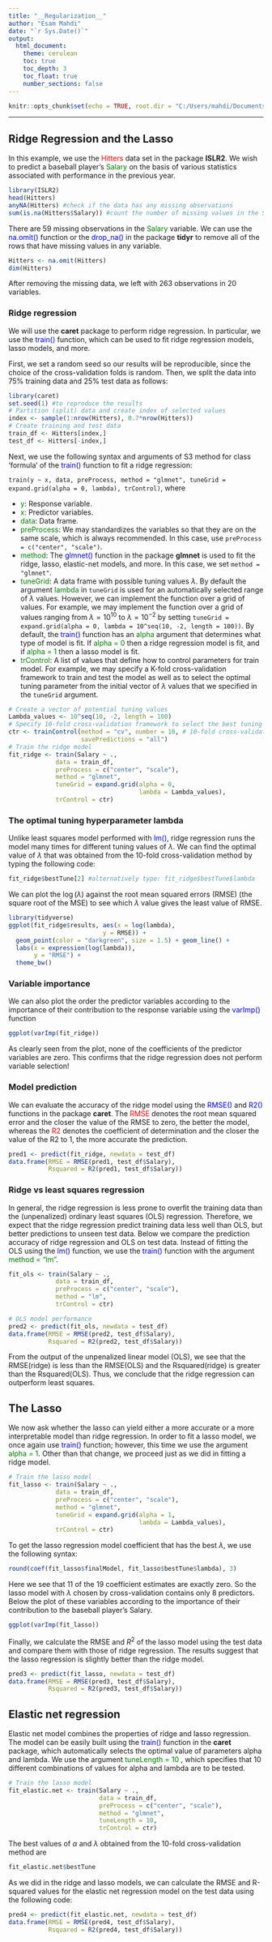 ```yaml
---
title: "__Regularization__" 
author: "Esam Mahdi"
date: "`r Sys.Date()`"
output:
  html_document:
    theme: cerulean
    toc: true
    toc_depth: 3
    toc_float: true
    number_sections: false
---
```


```r
knitr::opts_chunk$set(echo = TRUE, root.dir = "C:/Users/mahdi/Documents/GitHub/Topic5", warning=FALSE, message=FALSE)
```

------------------------------------------------------------------------

## Ridge Regression and the Lasso

In this example, we use the <span  style="color:red">Hitters</span> data set in the package __ISLR2__.
We wish to predict a baseball player's <span style="color:green">Salary</span> on the basis of various statistics associated with performance in the previous year. 

```r
library(ISLR2)
head(Hitters)
anyNA(Hitters) #check if the data has any missing observations 
sum(is.na(Hitters$Salary)) #count the number of missing values in the Salary variable
```

There are 59 missing observations in the <span style="color:green">Salary</span> variable.
We can use the <span style="color:blue">na.omit()</span> function or the <span style="color:blue">drop_na()</span> in the package __tidyr__ to remove all of the rows that have missing values in any variable.

```r
Hitters <- na.omit(Hitters)
dim(Hitters)
```
After removing the missing data, we left with 263 observations in 20 variables. 

### Ridge regression

We will use the __caret__ package to perform ridge regression. 
In particular, we use the <span style="color:blue">train()</span> function, which can be used to fit ridge regression models, lasso models, and more.

First, we set a random seed so our results will be reproducible, since the choice of the cross-validation folds is random. Then, we split the data into $75\%$ training data and $25\%$ test data as follows:

```r
library(caret)
set.seed(1) #to reproduce the results
# Partition (split) data and create index of selected values
index <- sample(1:nrow(Hitters), 0.7*nrow(Hitters)) 
# Create training and test data
train_df <- Hitters[index,]
test_df <- Hitters[-index,]
```

Next, we use the following syntax and arguments of S3 method for class 'formula' of the <span style="color:blue">train()</span> function to fit a ridge regression:

`train(y ~ x, data, preProcess, method = "glmnet", tuneGrid = expand.grid(alpha = 0, lambda), trControl)`, where

-    <span style="color:green">y</span>: Response variable.
-    <span style="color:green">x</span>: Predictor variables.
-    <span style="color:green">data</span>: Data frame.
-    <span style="color:green">preProcess</span>: We may standardizes the variables so that they are on the same scale, which is always recommended. In this case, use `preProcess = c("center", "scale")`.
-    <span style="color:green">method</span>: The <span style="color:blue">glmnet()</span> function in the package __glmnet__ is used to fit the ridge, lasso, elastic-net models, and more. In this case, we set `method = "glmnet"`.  
-    <span style="color:green">tuneGrid</span>: A data frame with possible tuning values $\lambda$. By default the argument <span style="color:green">lambda</span> in `tuneGrid` is used for an automatically selected range of $\lambda$ values. However, we can implement the function over a grid of values. For example, we may implement
the function over a grid of values ranging from $\lambda = 10^{10}$ to $\lambda = 10^{-2}$ by setting `tuneGrid = expand.grid(alpha = 0, lambda = 10^seq(10, -2, length = 100))`. 
By default, the <span style="color:blue">train()</span> function has an <span style="color:green">alpha</span> argument that determines what type of model is fit. If <span style="color:green">alpha = 0</span> then a ridge regression model is fit, and if <span style="color:green">alpha = 1</span> then a lasso model is fit. 
-    <span style="color:green">trControl</span>: A list of values that define how to control parameters for train model. For example, we may specify a K-fold cross-validation framework to train and test the model as well as to select the optimal tuning parameter from the initial vector of $\lambda$ values that we specified in the `tuneGrid` argument.   

```r
# Create a vector of potential tuning values
Lambda_values <- 10^seq(10, -2, length = 100)
# Specify 10-fold cross-validation framework to select the best tuning parameter 
ctr <- trainControl(method = "cv", number = 10, # 10-fold cross-validation
                    savePredictions = "all")
# Train the ridge model
fit_ridge <- train(Salary ~ ., 
             data = train_df, 
             preProcess = c("center", "scale"), 
             method = "glmnet", 
             tuneGrid = expand.grid(alpha = 0, 
                                    lambda = Lambda_values), 
             trControl = ctr)
```

### The optimal tuning hyperparameter lambda

Unlike least squares model performed with <span style="color:blue">lm()</span>, ridge regression runs the model many times for different tuning values of $\lambda$. 
We can find the optimal value of $\lambda$ that was obtained from the 10-fold cross-validation method by typing the following code:

```r
fit_ridge$bestTune[2] #alternatively type: fit_ridge$bestTune$lambda
```

We can plot the $\log(\lambda)$ against the root mean squared errors (RMSE) (the square root of the MSE) to see which $\lambda$ value gives the least value of RMSE.

```r
library(tidyverse)
ggplot(fit_ridge$results, aes(x = log(lambda), 
                          y = RMSE)) + 
  geom_point(color = "darkgreen", size = 1.5) + geom_line() +
  labs(x = expression(log(lambda)),
       y = "RMSE") +
  theme_bw()
```

### Variable importance

We can also plot the order the predictor variables according to the importance of their contribution to the response variable using the <span style="color:blue">varImp()</span> function 

```r
ggplot(varImp(fit_ridge))
```
As clearly seen from the plot, none of the coefficients of the predictor variables are zero. This confirms that the ridge regression does not perform variable selection!

### Model prediction
We can evaluate the accuracy of the ridge model using the <span style="color:blue">RMSE()</span> and <span style="color:blue">R2()</span> functions in the package __caret__. The <span style="color:red">RMSE</span> denotes the root mean squared error and the closer the value of the RMSE to zero, the better the model, whereas the <span style="color:red">R2</span> denotes the coefficient of determination and the closer the value of the R2 to 1, the more accurate the prediction. 

```r
pred1 <- predict(fit_ridge, newdata = test_df)
data.frame(RMSE = RMSE(pred1, test_df$Salary),
           Rsquared = R2(pred1, test_df$Salary))
```

### Ridge vs least squares regression 

In general, the ridge regression is less prone to overfit the training data than the (unpenalized) ordinary least squares (OLS) regression. Therefore, we expect that the ridge regression predict training data less well than OLS, but better predictions to unseen test data. 
Below we compare the prediction accuracy of ridge regression and OLS on test data.
Instead of fitting the OLS using the <span style="color:blue">lm()</span> function, we use the <span style="color:blue">train()</span> function with the argument <span style="color:green"> method = "lm"</span>.

```r
fit_ols <- train(Salary ~ ., 
             data = train_df, 
             preProcess = c("center", "scale"), 
             method = "lm",
             trControl = ctr)
```

```r
# OLS model performance 
pred2 <- predict(fit_ols, newdata = test_df)
data.frame(RMSE = RMSE(pred2, test_df$Salary),
           Rsquared = R2(pred2, test_df$Salary))
```

From the output of the unpenalized linear model (OLS), we see that the RMSE(ridge) is less than the RMSE(OLS) and the Rsquared(ridge) is greater than the Rsquared(OLS). 
Thus, we conclude that the ridge regression can outperform least squares.

## The Lasso

We now ask whether the lasso can yield either a more accurate or a more interpretable
model than ridge regression.
In order to fit a lasso model, we once again use <span style="color:blue">train()</span> function;
however, this time we use the argument <span style="color:green">alpha = 1</span>.
Other than that change, we proceed just as we did in fitting a ridge model.

```r
# Train the lasso model
fit_lasso <- train(Salary ~ ., 
             data = train_df, 
             preProcess = c("center", "scale"), 
             method = "glmnet", 
             tuneGrid = expand.grid(alpha = 1, 
                                    lambda = Lambda_values), 
             trControl = ctr)
```

To get the lasso regression model coefficient that has the best $\lambda$, we use the following syntax:

```r
round(coef(fit_lasso$finalModel, fit_lasso$bestTune$lambda), 3)
```

Here we see that 11 of the 19 coefficient estimates are exactly zero. 
So the lasso model with $\lambda$ chosen by cross-validation contains only 8 predictors. 
Below the plot of these variables according to the importance of their contribution to the baseball player's Salary.

```r
ggplot(varImp(fit_lasso))
```

Finally, we calculate the RMSE and $R^2$ of the lasso model using the test data and compare them with those of ridge regression. 
The results suggest that the lasso regression is slightly better than the ridge model.

```r
pred3 <- predict(fit_lasso, newdata = test_df)
data.frame(RMSE = RMSE(pred3, test_df$Salary),
           Rsquared = R2(pred3, test_df$Salary))
```

## Elastic net regression

Elastic net model combines the properties of ridge and lasso regression. 
The model can be easily built using the <span style="color:blue">train()</span> function in the __caret__ package, which automatically selects the optimal value of parameters alpha and lambda. 
We use the argument <span style="color:green">tuneLength = 10 </span>, which specifies that 10 different combinations of values for alpha and lambda are to be tested.

```r
# Train the lasso model
fit_elastic.net <- train(Salary ~ ., 
                         data = train_df, 
                         preProcess = c("center", "scale"), 
                         method = "glmnet", 
                         tuneLength = 10, 
                         trControl = ctr)
```

The best values of $\alpha$ and $\lambda$ obtained from the 10-fold cross-validation method are

```r
fit_elastic.net$bestTune 
```

As we did in the ridge and lasso models, we can calculate the RMSE and R-squared values for the elastic net regression model on the test data using the following code:

```r
pred4 <- predict(fit_elastic.net, newdata = test_df)
data.frame(RMSE = RMSE(pred4, test_df$Salary),
           Rsquared = R2(pred4, test_df$Salary))
```



